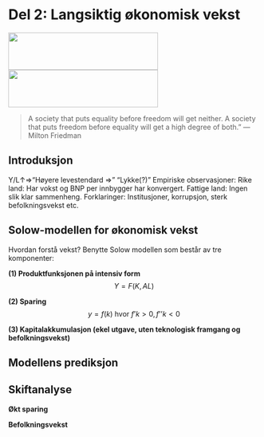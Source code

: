 
<!--
---
output: html_notebook
---
-->

# Del 2: Langsiktig økonomisk vekst
<img id='grere' src="bilder/poverty.jpg" height="75px" width="300px" />
<img id='grede' src="bilder/growth.jpg" height="75px" width="300px" />

> A society that puts equality before freedom will get neither. A society that puts freedom before equality will get a high degree of both.” 
― Milton Friedman

## Introduksjon
Y/L↑⇒"Høyere levestendard ⇒" "Lykke(?)" 
Empiriske observasjoner:
Rike land: Har vokst og BNP per innbygger har konvergert. 
Fattige land: Ingen slik klar sammenheng.
	Forklaringer: 
Institusjoner, korrupsjon, sterk befolkningsvekst etc.

## Solow-modellen for økonomisk vekst
Hvordan forstå vekst?  Benytte Solow modellen som består av tre komponenter:

**(1) Produktfunksjonen på intensiv form**
$$Y=F(K,AL)$$

**(2) Sparing **
$$y=f(k) \text{ hvor } f’k>0, f’’k<0$$

**(3) Kapitalakkumulasjon (ekel utgave, uten teknologisk framgang og befolkningsvekst) **

## Modellens prediksjon

## Skiftanalyse 
**Økt sparing**

**Befolkningsvekst**


<!--




Y=F(K,AL)   F_k^'>0,F_kk^'<0,F_L^'>0, F_LL^'<0 
Konstant skalautbytte 
y=f(k) f’k>0,f’’k<0
	(2) Sparing
Lukket økonomi (uten offentlig sektor)
I=S
I=S=sY⇔I/N=sY/N=sf(k)
	(3) Kapitalakkumulasjon
Enkel utgave (uten teknologisk framgang og befolkningsvekst):
ΔK=-δ K+I 
ΔK/N=-δ K/N +I/N  
Δk=sf(k)-δk
Vanlig utgave (med teknologisk framgang, a, og befolkningsvekst, n,):
Δk=sf(k)-(δ+n+a)k

	Modellens prediksjon (bør også kunne vises grafisk):
Uavhengig av det initiale kapitalnivået vil økonomien på sikt konvergere mot en steady state:
sf(k^ss )=(δ+n+a) k^ss
y^ss=f(k^ss)
I den enkle versjonen vil veksten i produksjonen (BNP) våre lik null.
I den vanlige versjonen vil veksten i produksjonen (BNP) våre lik befolkningsveksten pluss teknologiveksten. 

Skiftanalyse (bør også kunne vises grafisk)
Økt sparing vil gi en ny og høyere steady state.
Befolkningsvekst (fødselsrater + nettoinnvandring)) vil gi en ny og lavere steady state.


-->


